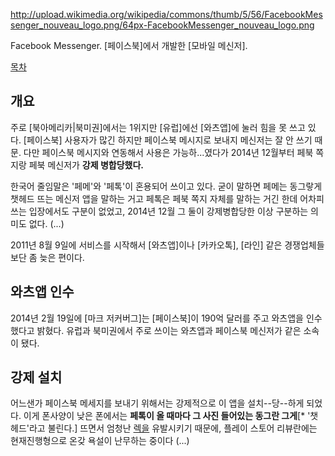 http://upload.wikimedia.org/wikipedia/commons/thumb/5/56/FacebookMessenger_nouveau_logo.png/64px-FacebookMessenger_nouveau_logo.png

Facebook Messenger. [페이스북]에서 개발한 [모바일 메신저].

[[목차]]
== 개요 ==
주로 [북아메리카|북미권]에서는 1위지만 [유럽]에선 [와츠앱]에 눌러 힘을 못 쓰고 있다. [페이스북] 사용자가 많긴 하지만 페이스북 메시지로 보내지 메신저는 잘 안 쓰기 때문. 다만 페이스북 메시지와 연동해서 사용은 가능하...였다가 2014년 12월부터 페북 쪽지랑 페북 메신저가 '''강제 병합당했다.'''

한국어 줄임말은 '페메'와 '페톡'이 혼용되어 쓰이고 있다. 굳이 말하면 페메는 동그랗게 챗헤드 뜨는 메신저 앱을 말하는 거고 페톡은 페북 쪽지 자체를 말하는 거긴 한데 어차피 쓰는 입장에서도 구분이 없었고, 2014년 12월 그 둘이 강제병합당한 이상 구분하는 의미도 없다. (...)

2011년 8월 9일에 서비스를 시작해서 [와츠앱]이나 [카카오톡], [라인] 같은 경쟁업체들보단 좀 늦은 편이다.
== 와츠앱 인수 ==
2014년 2월 19일에 [마크 저커버그]는 [페이스북]이 190억 달러를 주고 와츠앱을 인수했다고 밝혔다. 유럽과 북미권에서 주로 쓰이는 와츠앱과 페이스북 메신저가 같은 소속이 됐다. 
== 강제 설치 ==
어느샌가 페이스북 메세지를 보내기 위해서는 강제적으로 이 앱을 설치--당--하게 되었다. 이게 폰사양이 낮은 폰에서는 '''페톡이 올 때마다 그 사진 들어있는 동그란 그게'''[* '챗헤드'라고 불린다.] 뜨면서 엄청난 [[렉]]을 유발시키기 때문에, 플레이 스토어 리뷰란에는 현재진행형으로 온갖 욕설이 난무하는 중이다 (...)
